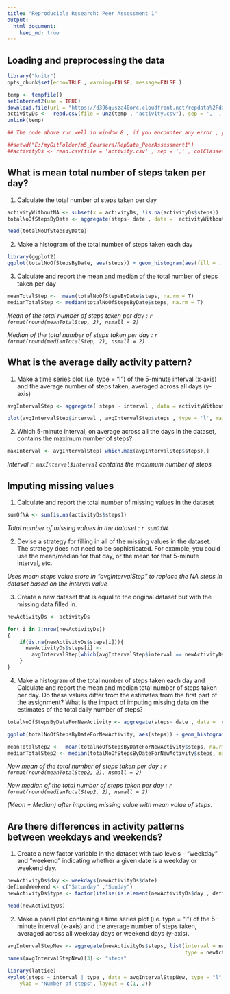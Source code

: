 ```yaml
---
title: "Reproducible Research: Peer Assessment 1"
output: 
  html_document:
    keep_md: true
---
```


## Loading and preprocessing the data
```r
library("knitr")
opts_chunk$set(echo=TRUE , warning=FALSE, message=FALSE )

temp <- tempfile()
setInternet2(use = TRUE)
download.file(url = "https://d396qusza40orc.cloudfront.net/repdata%2Fdata%2Factivity.zip", destfile = temp, mode ="wb" )
activityDs <-  read.csv(file = unz(temp , "activity.csv"), sep = ',' , colClasses = c("integer", "Date", "integer"))
unlink(temp)

## The code above run well in window 8 , if you encounter any error , you may download the zip file manually  , enable the code below (remove ##) , set the working directory to the .zip file location and set the activityDs.

##setwd("E:/myGitFolder/m5_Coursera/RepData_PeerAssessment1")
##activityDs <- read.csv(file = 'activity.csv' , sep = ',' , colClasses = c("integer", "Date", "integer"))

```

## What is mean total number of steps taken per day?
1. Calculate the total number of steps taken per day

```r
activityWithoutNA <- subset(x = activityDs, !is.na(activityDs$steps))
totalNoOfStepsByDate <- aggregate(steps~ date , data =  activityWithoutNA, FUN = sum)
```

```r
head(totalNoOfStepsByDate)
```
2. Make a histogram of the total number of steps taken each day

```r
library(ggplot2)
ggplot(totalNoOfStepsByDate, aes(steps)) + geom_histogram(aes(fill = ..count..)) + labs(title= 'Total number of steps taken each day' , x = 'Steps' , y = "Count" ) 
```

3. Calculate and report the mean and median of the total number of steps taken per day

```r
meanTotalStep <-  mean(totalNoOfStepsByDate$steps, na.rm = T)
medianTotalStep <- median(totalNoOfStepsByDate$steps, na.rm = T)
```

*Mean of the total number of steps taken per day : `r format(round(meanTotalStep, 2), nsmall = 2)`*

*Median of the total number of steps taken per day : `r format(round(medianTotalStep, 2), nsmall = 2)`*

## What is the average daily activity pattern?
1. Make a time series plot (i.e. type = "l") of the 5-minute interval (x-axis) and the average number of steps taken, averaged across all days (y-axis)

```r
avgIntervalStep <- aggregate( steps ~ interval , data = activityWithoutNA, FUN = mean)

plot(avgIntervalStep$interval , avgIntervalStep$steps , type = 'l', main="Time series plot of the 5-minute interval", xlab="5-min Interval", ylab="Average number of step taken")

```

2. Which 5-minute interval, on average across all the days in the dataset, contains the maximum number of steps?

```r
maxInterval <- avgIntervalStep[ which.max(avgIntervalStep$steps),]
```

*Interval `r maxInterval$interval ` contains the maximum number of steps*

## Imputing missing values

1. Calculate and report the total number of missing values in the dataset

```r
sumOfNA <- sum(is.na(activityDs$steps))
```

*Total number of missing values in the dataset : `r sumOfNA`*

2. Devise a strategy for filling in all of the missing values in the dataset. The strategy does not need to be sophisticated. For example, you could use the mean/median for that day, or the mean for that 5-minute interval, etc.

*Uses mean steps value store in "avgIntervalStep" to replace the NA steps in dataset based on the interval value*

3. Create a new dataset that is equal to the original dataset but with the missing data filled in.
```r
newActivityDs <- activityDs

for( i in 1:nrow(newActivityDs))
{
    if(is.na(newActivityDs$steps[i])){
      newActivityDs$steps[i] <- 
        avgIntervalStep[which(avgIntervalStep$interval == newActivityDs$interval[i]),]$steps
    }
}
```

4. Make a histogram of the total number of steps taken each day and Calculate and report the mean and median total number of steps taken per day. Do these values differ from the estimates from the first part of the assignment? What is the impact of imputing missing data on the estimates of the total daily number of steps?

```r
totalNoOfStepsByDateForNewActivity <- aggregate(steps~ date , data =  newActivityDs, FUN = sum)

ggplot(totalNoOfStepsByDateForNewActivity, aes(steps)) + geom_histogram(aes(fill = ..count..)) + labs(title= 'Total number of steps taken each day with Imputing missing values' , x = 'Steps' , y = "Count" ) 
```

```r
meanTotalStep2 <-  mean(totalNoOfStepsByDateForNewActivity$steps, na.rm = T)
medianTotalStep2 <- median(totalNoOfStepsByDateForNewActivity$steps, na.rm = T)
```

*New mean of the total number of steps taken per day : `r format(round(meanTotalStep2, 2), nsmall = 2)`*

*New median of the total number of steps taken per day : `r format(round(medianTotalStep2, 2), nsmall = 2)`*

*(Mean = Median) after imputing missing value with mean value of steps.*

## Are there differences in activity patterns between weekdays and weekends?

1. Create a new factor variable in the dataset with two levels - "weekday" and "weekend" indicating whether a given date is a weekday or weekend day.

```r
newActivityDs$day <- weekdays(newActivityDs$date)
definedWeekend <- c("Saturday" ,"Sunday")
newActivityDs$type <- factor(ifelse(is.element(newActivityDs$day , definedWeekend), "weekend", "weekday"), c( "weekday" , "weekend"))

head(newActivityDs)
```

2. Make a panel plot containing a time series plot (i.e. type = "l") of the 5-minute interval (x-axis) and the average number of steps taken, averaged across all weekday days or weekend days (y-axis). 

```r
avgIntervalStepNew <- aggregate(newActivityDs$steps, list(interval = newActivityDs$interval , 
                                                          type = newActivityDs$type), FUN = mean)
names(avgIntervalStepNew)[3] <- "steps"

library(lattice)
xyplot(steps ~ interval | type , data = avgIntervalStepNew, type = "l", xlab = "Interval", 
    ylab = "Number of steps", layout = c(1, 2))
```

